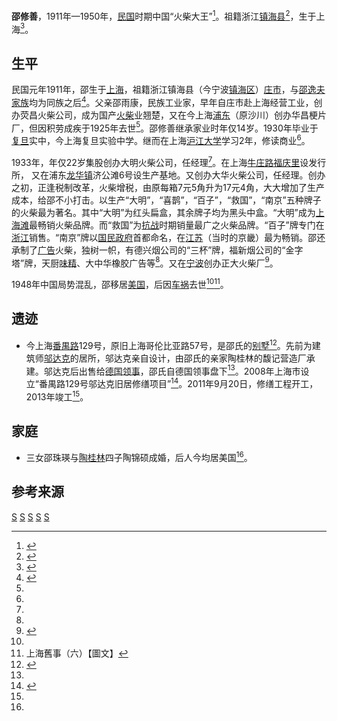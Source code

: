 '''邵修善'''，1911年—1950年，[[中華民國|民国]]时期中国“火柴大王”<ref name="match king">{{cite web |url=http://www.chinadaily.com.cn/hqpl/zggc/2015-04-20/content_13568457.html |title=《邬达克的家》讲述番禺路129号 |publisher=中国日报网 |author=施晨露 |date=2015-04-20 }}{{Dead link|date=2019年6月 |bot=InternetArchiveBot |fix-attempted=yes }}</ref>。祖籍浙江[[镇海县|镇海县]]<ref>{{cite web|url=http://www.zhxww.net/zhnews405/shangbang/wszl/20050530172019-9.htm|title=镇海藉部分著名人士名录（包括北仑）|publisher=镇海网讯|date=2005-05-30|accessdate=2016-04-27|archive-date=2016-03-27|archive-url=https://web.archive.org/web/20160327031007/http://www.zhxww.net/zhnews405/shangbang/wszl/20050530172019-9.htm|dead-url=no}}</ref>，生于上海<ref name="daming history">{{cite web |url=http://xiaomsi.blog.163.com/blog/static/131648570200910314023125/ |title=大明火柴公司简史 |date=2008-10-08 }}{{Dead link|date=2019年11月 |bot=InternetArchiveBot |fix-attempted=yes }}</ref>。

==生平==

民国元年1911年，邵生于[[上海|上海]]，祖籍浙江镇海县（今宁波[[镇海区|镇海区]]）[[庄市街道|庄市]]，与[[邵逸夫家族|邵逸夫家族]]均为同族之后<ref name="shaw profile">{{cite book|volume=邵修善 |title=《上海时人志》|author=戚再玉  |year=1947 |location=上海 |page=108 |publisher=展望出版社}}</ref>。父亲邵雨康，民族工业家，早年自庄市赴上海经营工业，创办荧昌火柴公司，成为国产[[火柴|火柴]]业翘楚，又在今上海[[浦东|浦东]]（原沙川）创办华昌梗片厂，但因积劳成疾于1925年去世<ref name="shaw profile"/>。邵修善继承家业时年仅14岁。1930年毕业于[[复旦|复旦]]实中，今上海复旦实验中学。继而在上海[[沪江大学|沪江大学]]学习2年，修读商业<ref name="daming history"/>。

1933年，年仅22岁集股创办大明火柴公司，任经理<ref name="daming history"/>。在上海[[牛庄路|牛庄路]][[福庆里|福庆里]]设发行所， 又在浦东[[龙华街道_(上海市)|龙华镇]]济公滩6号设生产基地。又创办大华火柴公司，任经理。创办之初，正逢税制改革，火柴增税，由原每箱7元5角升为17元4角，大大增加了生产成本，给邵不小打击。以生产“大明”，“喜鹊”，“百子”，“救国”，“南京”五种牌子的火柴最为著名。其中“大明”为红头扁盒，其余牌子均为黑头中盒。“大明”成为[[上海滩|上海滩]]最畅销火柴品牌。而“救国”为[[抗战|抗战]]时期销量最广之火柴品牌。“百子”牌专门在[[浙江|浙江]]销售。“南京”牌以[[国民政府|国民政府]]首都命名，在[[江苏|江苏]]（当时的京畿）最为畅销。邵还承制了[[广告|广告]]火柴，独树一帜，有德兴烟公司的“三杯”牌，福新烟公司的“金字塔”牌，天厨[[味精|味精]]、大中华橡胶广告等<ref name="daming history"/>。又在[[宁波|宁波]]创办正大火柴厂<ref name="tong book">{{cite book |title=《董浩雲日記: 1948-1982》|author=董浩云  |date=2007年6月1日 |location=香港 |page=59 |isbn=9787108027276 |publisher=生活·读书·新知三联书店}}</ref>。

1948年中国局势混乱，邵移居[[美国|美国]]，后因[[车祸|车祸]]去世<ref name="tong book"/><ref>上海舊事（六）【圖文】</ref>{{Better source|reason=此處原本引用360doc為來源，為不可靠來源，可從歷史紀錄找到原來源|date=2019年5月}}。

==遗迹==
* 今上海[[番禺路|番禺路]]129号，原旧上海哥伦比亚路57号，是邵氏的[[别墅|别墅]]<ref name="wudak history">{{cite web|url=http://xw.qq.com/cul/20150420028593 |title=上海邬达克旧居的前世今生 |publisher=腾讯文化 |author=陈诗悦 |date=2015-04-21}}</ref>。先前为建筑师[[邬达克|邬达克]]的居所，邬达克亲自设计，由邵氏的亲家陶桂林的馥记营造厂承建。邬达克后出售给[[德国|德国]][[领事|领事]]，邵氏自德国领事盘下<ref name="wudak history"/>。2008年上海市设立“番禺路129号邬达克旧居修缮项目”<ref name="wudak house">{{cite web|url=http://media.chinairn.com/news/20150420/095336348.shtml |title=《邬达克的家》新书首发式在邬达克旧居举行 |publisher= 出版传媒包装网 |author=图书出版 |date=2015年4月20日}}</ref>。2011年9月20日，修缮工程开工，2013年竣工<ref name="wudak house"/>。

==家庭==
*三女邵珠瑛与[[陶桂林|陶桂林]]四子陶锦硕成婚，后人今均居美国<ref name="match king"/>。

==参考来源==
{{reflist|2}}

[[Category:宁波裔美国人|S]]
[[Category:镇海县人|S]]
[[Category:中国企业家|S]]
[[Category:宁波裔上海人|S]]
[[Category:宁波商帮|S]]